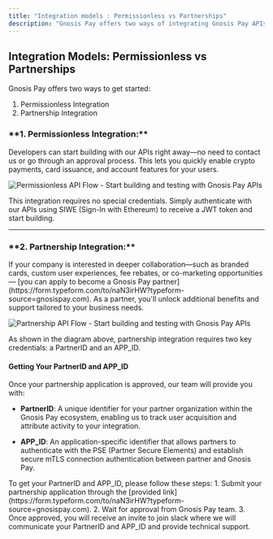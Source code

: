 ```yaml
---
title: "Integration models : Permissionless vs Partnerships"
description: "Gnosis Pay offers two ways of integrating Gnosis Pay APIs. Whether you’re building as a developer or looking to launch a whitelisted branded solution, Gnosis Pay is designed to be flexible and accessible for all developers and businesses."
---
```

## Integration Models: Permissionless vs Partnerships


Gnosis Pay offers two ways to get started:

1. Permissionless Integration
2. Partnership Integration

<h3>**1. Permissionless Integration:**</h3>
<p>Developers can start building with our APIs right away—no need to contact us or go through an approval process. This lets you quickly enable crypto payments, card issuance, and account features for your users.</p>

<img
  src="static/img/API Flows_ permissionless.png"
  alt="Permissionless API Flow - Start building and testing with Gnosis Pay APIs"
  className="rounded-lg shadow-lg"
/>

<Info>
    This integration requires no special credentials. Simply authenticate with our APIs using SIWE (Sign-In with Ethereum) to receive a JWT token and start building.
</Info>

---

<h3>**2. Partnership Integration:**</h3>
<p>If your company is interested in deeper collaboration—such as branded cards, custom user experiences, fee rebates, or co-marketing opportunities — [you can apply to become a Gnosis Pay partner](https://form.typeform.com/to/naN3irHW?typeform-source=gnosispay.com). As a partner, you'll unlock additional benefits and support tailored to your business needs.</p>

<img
  src="/static/img/API Flows_partnership.png"
  alt="Partnership API Flow - Start building and testing with Gnosis Pay APIs"
  className="rounded-lg shadow-lg"
/>

As shown in the diagram above, partnership integration requires two key credentials: a PartnerID and an APP_ID.

#### **Getting Your PartnerID and APP_ID**

Once your partnership application is approved, our team will provide you with:
- **PartnerID**: A unique identifier for your partner organization within the Gnosis Pay ecosystem, enabling us to track user acquisition and attribute activity to your integration.

- **APP_ID**: An application-specific identifier that allows partners to authenticate with the PSE (Partner Secure Elements) and establish secure mTLS connection authentication between partner and Gnosis Pay.

<Info>
    To get your PartnerID and APP_ID, please follow these steps:
    1. Submit your partnership application through the [provided link](https://form.typeform.com/to/naN3irHW?typeform-source=gnosispay.com).
    2. Wait for approval from Gnosis Pay team.
    3. Once approved, you will receive an invite to join slack where we will communicate your PartnerID and APP_ID and provide technical support.
</Info>
